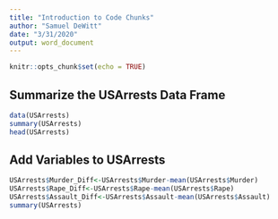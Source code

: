 ```yaml
---
title: "Introduction to Code Chunks"
author: "Samuel DeWitt"
date: "3/31/2020"
output: word_document
---
```


```r
knitr::opts_chunk$set(echo = TRUE)
```

## Summarize the USArrests Data Frame

```r
data(USArrests)
summary(USArrests)
head(USArrests)
```

## Add Variables to USArrests

```r
USArrests$Murder_Diff<-USArrests$Murder-mean(USArrests$Murder)
USArrests$Rape_Diff<-USArrests$Rape-mean(USArrests$Rape)
USArrests$Assault_Diff<-USArrests$Assault-mean(USArrests$Assault)
summary(USArrests)
```
